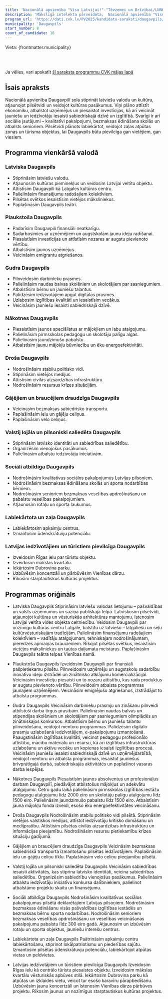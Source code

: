 ```yaml
---
title: 'Nacionālā apvienība "Visu Latvijai!"-"Tēvzemei un Brīvībai/LNNK"'
description: 'Mākslīgā intelekta pārveidota,  Nacionālā apvienība "Visu Latvijai!"-"Tēvzemei un Brīvībai/LNNK" - Daugavpils programma vienkāršā valodā'
program_url: 'https://dati.cvk.lv/PV2025/kandidatu-saraksti/daugavpils/nacionala-apvieniba-visu-latvijai-tevzemei-un-brivibailnnk'
municipality: 'Daugavpils'
start_number: 8
count_of_candidate: 18
---
```



Vieta: {frontmatter.municipality}<br/>

<Badge text="Latviska vide" variant="note" size="small" /> <Badge text="Ekonomiskā attīstība" variant="note" size="small" /> <Badge text="Izglītības kvalitāte" variant="note" size="small" /> <Badge text="Sociālais atbalsts" variant="note" size="small" /> <Badge text="Pilsētvides labiekārtošana" variant="note" size="small" />

<br/><br/> 

<Card title='Šis ir mākslīga intelekta ģenerēts apraksts' icon='starlight'>
    Ja vēlies, vari apskatīt <a href={frontmatter.program_url} target='_blank'>šī saraksta programmu CVK mājas lapā</a>
    </Card>

## Īsais apraksts

Nacionālā apvienība Daugavpilī sola stiprināt latviešu valodu un kultūru, atjaunojot pilsētvidi un veidojot kultūras pasākumus. Viņi plāno attīstīt ekonomiku, atbalstot uzņēmējus un piesaistot investīcijas, kā arī veicināt jauniešu un iedzīvotāju iesaisti sabiedriskajā dzīvē un izglītībā. Svarīgi ir arī sociālie jautājumi – kvalitatīvi pakalpojumi, bezmaksas ēdināšana skolās un atbalsts senioriem. Pilsētvidi plānots labiekārtot, veidojot zaļas atpūtas zonas un tūrisma objektus, lai Daugavpils būtu pievilcīga gan vietējiem, gan viesiem.

## Programma vienkāršā valodā

### Latviska Daugavpils
*   Stiprināsim latviešu valodu.
*   Atjaunosim kultūras pieminekļus un veidosim Latvijai veltītu objektu.
*   Attīstīsim Daugavpili kā Latgales kultūras centru.
*   Palielināsim finansējumu radošajiem kolektīviem.
*   Pilsētas svētkos iesaistīsim vietējos māksliniekus.
*   Paplašināsim Daugavpils teātri.

### Plaukstoša Daugavpils
*   Padarīsim Daugavpili finansiāli neatkarīgu.
*   Sadarbosimies ar uzņēmējiem un augstskolām jaunu ideju radīšanai.
*   Piesaistīsim investīcijas un attīstīsim nozares ar augstu pievienoto vērtību.
*   Atbalstīsim jaunos uzņēmējus.
*   Veicināsim emigrantu atgriešanos.

### Gudra Daugavpils
*   Pilnveidosim darbinieku prasmes.
*   Palielināsim naudas balvas skolēniem un skolotājiem par sasniegumiem.
*   Atbalstīsim bērnu un jauniešu talantus.
*   Palīdzēsim iedzīvotājiem apgūt digitālās prasmes.
*   Uzlabosim izglītības kvalitāti un iesaistīsim vecākus.
*   Veicināsim jauniešu iesaisti sabiedriskajā dzīvē.

### Nākotnes Daugavpils
*   Piesaistīsim jaunos speciālistus ar mājokļiem un labu atalgojumu.
*   Palielināsim pirmsskolas pedagogu un skolotāju palīgu algas.
*   Palielināsim jaundzimušo pabalstu.
*   Atbalstīsim jaunu mājokļu būvniecību un ēku energoefektivitāti.

### Droša Daugavpils
*   Nodrošināsim stabilu politisko vidi.
*   Stiprināsim vietējos medijus.
*   Attīstīsim civilās aizsardzības infrastruktūru.
*   Nodrošināsim resursus krīzes situācijām.

### Gājējiem un braucējiem draudzīga Daugavpils
*   Veicināsim bezmaksas sabiedrisko transportu.
*   Paplašināsim ielu un gājēju celiņus.
*   Paplašināsim velo celiņus.

### Valstij lojāla un pilsoniski saliedēta Daugavpils
*   Stiprināsim latvisko identitāti un sabiedrības saliedētību.
*   Organizēsim vienojošus pasākumus.
*   Palielināsim atbalstu iedzīvotāju iniciatīvām.

### Sociāli atbildīga Daugavpils
*   Nodrošināsim kvalitatīvus sociālos pakalpojumus Latvijas pilsoņiem.
*   Nodrošināsim bezmaksas ēdināšanu skolās un sporta nodarbības bērniem.
*   Nodrošināsim senioriem bezmaksas veselības apdrošināšanu un pabalstu veselības pakalpojumiem.
*   Atjaunosim rotaļu un sporta laukumus.

### Labiekārtota un zaļa Daugavpils
*   Labiekārtosim apkaimju centrus.
*   Izmantosim ūdenskrātuvju potenciālu.

### Latvijas iedzīvotājiem un tūristiem pievilcīga Daugavpils
*   Izveidosim Rīgas ielu par tūristu objektu.
*   Izveidosim mākslas kvartālu.
*   Iekārtosim Dubrovina parku.
*   Uzbūvēsim koncertzāli un pārbūvēsim Vienības dārzu.
*   Rīkosim starptautiskus kultūras projektus.

## Programmas oriģināls

- Latviska Daugavpils
Stiprināsim latviešu valodas lietojumu – pašvaldības un valsts uzņēmumos un saziņā publiskajā telpā.
Latviskosim pilsētvidi, atjaunojot kultūras un vēsturiskās arhitektūras mantojumu, īstenosim Latvijai veltīta vides objekta celtniecību.
Veidosim Daugavpili par nozīmīgu kultūras centru Latgalē, balstītu uz latviešu – latgaliešu un sēļu kultūrvēsturiskajām tradīcijām.
Palielināsim finansējumu radošajiem kolektīviem – vadītāju atalgojumam, tehniskajam nodrošinājumam, pieredzes apmaiņas braucieniem.
Rīkojot pilsētas svētkus, iesaistīsim vietējos māksliniekus un tautas daiļamata meistarus.
Paplašināsim Daugavpils teātra telpas Vienības namā.

- Plaukstoša Daugavpils
Izveidosim Daugavpili par finansiāli pašpietiekamu pilsētu.
Pilnveidosim uzņēmēju un augstskolu sadarbību inovatīvu ideju izstrādei un zinātnisko atklājumu komercializācijai.
Veicināsim investīciju piesaisti un to nozaru attīstību, kas rada produktus ar augstu pievienoto vērtību.
Pilnveidosim atbalsta programmas jaunajiem uzņēmējiem.
Veicināsim emigrējušo atgriešanos, izstrādājot to atbalsta programmas.

- Gudra Daugavpils
Veicināsim darbinieku prasmju un zināšanu pilnveidi atbilstoši darba tirgus prasībām.
Palielināsim naudas balvas un stipendijas skolēniem un skolotājiem par sasniegumiem olimpiādēs un zinātniskajos konkursos.
Atbalstīsim bērnu un jauniešu talantu pilnveidošanu, veidojot mentoru programmas.
Palīdzēsim digitālo prasmju uzlabošanā iedzīvotājiem, e-pakalpojumu izmantošanā.
Paaugstināsim izglītības kvalitāti, veicinot pedagogu profesionālo attīstību, mācību materiālu un resursu, kā arī izglītības infrastruktūras uzlabošanu un aktīvu vecāku un kopienas iesaisti izglītības procesā.
Veicināsim jauniešu iesaisti sabiedriskajā dzīvē un uzņēmējdarbībā, veidojot mentoru un atbalsta programmas, iesaistot jauniešus brīvprātīgajā darbā, sabiedriskajās aktivitātēs un paplašinot vasaras darba iespējas.

- Nākotnes Daugavpils
Piesaistīsim jaunos absolventus un profesionāļus darbam Daugavpilī, piedāvājot atbilstošus mājokļus un adekvātu atalgojumu.
Četru gadu laikā palielināsim pirmsskolas izglītības iestāžu pedagogu atalgojumu līdz 2000 eiro un skolotāju palīgu atalgojumu līdz 1500 eiro.
Palielināsim jaundzimušo pabalstu līdz 1500 eiro.
Atbalstīsim jauna mājokļu fonda izveidi, esošo ēku energoefektivitātes veicināšanu.

- Droša Daugavpils
Nodrošināsim stabilu politisko vidi pilsētā.
Stiprināsim vietējos valstiskos medijus, attīstot iedzīvotāju kritisko domāšanu un medijpratību.
Attīstīsim pilsētas civilās aizsardzības infrastruktūru un informācijas pieejamību.
Nodrošināsim resursu pietiekamību krīzes situāciju gadījumā.

- Gājējiem un braucējiem draudzīga Daugavpils
Veicināsim bezmaksas sabiedriskā transporta izmantošanu pilsētas iedzīvotājiem.
Paplašināsim ielu un gājēju celiņu tīklu.
Paplašināsim velo celiņu pieejamību pilsētā.

- Valstij lojāla un pilsoniski saliedēta Daugavpils
Veicināsim sabiedrības iesaisti aktivitātēs, kas stiprina latvisko identitāti, veicina sabiedrības saliedētību.
Organizēsim sabiedrību vienojošus pasākumus.
Palielināsim atbalstu iedzīvotāju iniciatīvu konkursa dalībniekiem, palielinot atbalstāmo projektu skaitu un finansējumu.

- Sociāli atbildīga Daugavpils
Nodrošināsim kvalitatīvus sociālos pakalpojumus pilsētā deklarētajiem Latvijas pilsoņiem.
Nodrošināsim bezmaksas ēdināšanu visās pašvaldības izglītības iestādēs un bezmaksas bērnu sporta nodarbības.
Nodrošināsim senioriem bezmaksas veselības apdrošināšanu un veselības veicināšanas pakalpojumu pabalstu līdz 300 eiro gadā.
Atjaunosim un izbūvēsim rotaļu un sporta objektus, jauniešu interešu centrus.

- Labiekārtota un zaļa Daugavpils
Paātrināsim apkaimju centru labiekārtošanu, stiprinot lokālpatriotismu un piederības sajūtu.
Izmantosim pilsētas ūdenskrātuvju potenciālu, labiekārtojot atpūtas vietas un peldvietas.

- Latvijas iedzīvotājiem un tūristiem pievilcīga Daugavpils
Izveidosim Rīgas ielu kā centrālo tūristu piesaistes objektu.
Izveidosim mākslas kvartālu vēsturiskās apbūves stilā.
Iekārtosim Dubrovina parku kā atpūtas un izklaides vietu, veicot tur esošo karavīru pārapbedīšanu.
Uzbūvēsim jaunu koncertzāli un īstenosim Vienības dārza pārbūves projektu.
Rīkosim jaunus un nozīmīgus starptautiskus kultūras projektus.
